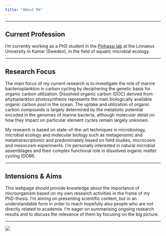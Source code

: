 ```yaml
---
title: "About Me"
---
```


---

## **Current Profession**

I'm currently working as a PhD student in the [Pinhassi lab](https://lnu.se/en/staff/jarone.pinhassi/) at the Linnaeus University in Kamar (Sweden), in the field of aquatic microbial ecology.

---

## **Research Focus**

The main focus of my current research is to investigate the role of marine bacterioplankton in carbon cycling by deciphering the genetic basis for organic carbon utilization. Dissolved organic carbon (DOC) derived from phytoplankton photosynthesis represents the main biologically available organic carbon pool in the ocean. The uptake and utilization of organic carbon compounds is largely determined by the metabolic potential encoded in the genomes of marine bacteria, although molecular detail on how they impact on particular element cycles remain largely unknown.

My research is based on state-of-the-art techniques in microbiology, microbial ecology and molecular biology such as metagenomic and metatranscriptomic and predominately based on field studies, microcosm and mesocosm experiments. I'm personally interested in natural microbial assemblages and their complex functional role in dissolved organic matter cycling (DOM).

---

## **Intensions & Aims**

This webpage should provide knowledge about the importance of microorganism based on my own research activities in the frame of my PhD-thesis. I'm aiming on presenting scientific content, but in an understandable form in order to reach hopefully also people who are not directly related to academia. I'm eager on summarising ongoing research results and to discuss the relevance of them by focusing on the big picture.

---

![](Ben_high_res_CV_mendeley.jpg)
